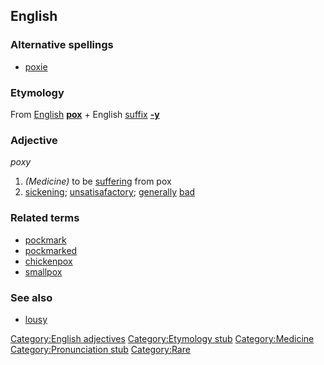 ==English==
===Alternative spellings===
* [[poxie]]

===Etymology===
From [[English]] '''[[pox]]''' + English [[suffix]] '''[[-y]]'''

===Adjective===
''poxy''

# ''(Medicine)'' to be [[suffer]]ing from pox
# [[sickening]]; [[unsatisafactory]]; [[general]]ly [[bad]]

===Related terms===
* [[pockmark]]
* [[pockmarked]]
* [[chickenpox]]
* [[smallpox]]

===See also===
* [[lousy]]

[[Category:English adjectives]]
[[Category:Etymology stub]]
[[Category:Medicine]]
[[Category:Pronunciation stub]]
[[Category:Rare]]
